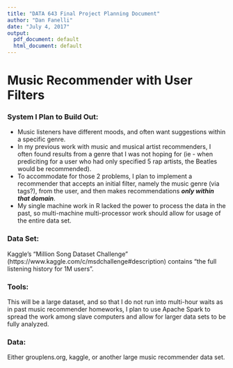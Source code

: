 ```yaml
---
title: "DATA 643 Final Project Planning Document"
author: "Dan Fanelli"
date: "July 4, 2017"
output:
  pdf_document: default
  html_document: default
---
```


# Music Recommender with User Filters

### System I Plan to Build Out:

* Music listeners have different moods, and often want suggestions within a specific genre.  
* In my previous work with music and musical artist recommenders, I often found results from a genre that I was not hoping for (ie - when prediciting for a user who had only specified 5 rap artists, the Beatles would be recommended). 
* To accommodate for those 2 problems, I plan to implement a recommender that accepts an initial filter, namely the music genre (via tags?), from the user, and then makes recommendations ***only within that domain***. 
* My single machine work in R lacked the power to process the data in the past, so multi-machine multi-processor work should allow for usage of the entire data set.

### Data Set:

Kaggle's "Million Song Dataset Challenge" (https://www.kaggle.com/c/msdchallenge#description) contains "the full listening history for 1M users".

### Tools:

This will be a large dataset, and so that I do not run into multi-hour waits as in past music recommender homeworks, I plan to use Apache Spark to spread the work among slave computers and allow for larger data sets to be fully analyzed. 

### Data:

Either grouplens.org, kaggle, or another large music recommender data set.
